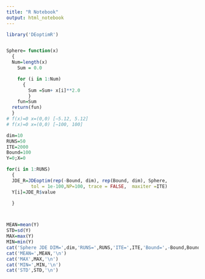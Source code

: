 ---
title: "R Notebook"
output: html_notebook
---
```{r}
library('DEoptimR')


Sphere= function(x)
  {
  Num=length(x)
	Sum = 0.0

	for (i in 1:Num)
	  {
		Sum =Sum+ x[i]**2.0
		}
	fun=Sum
  return(fun)
  }
# f(x)=0 x=(0,0) [−5.12, 5.12]
# f(x)=0 x=(0,0) [−100, 100]

dim=10
RUNS=50
ITE=2000
Bound=100
Y=0;X=0

for(i in 1:RUNS)
  {
  JDE_R=JDEoptim(rep(-Bound, dim), rep(Bound, dim), Sphere,
         tol = 1e-100,NP=100, trace = FALSE,  maxiter =ITE)
  Y[i]=JDE_R$value

  }



MEAN=mean(Y)
STD=sd(Y)
MAX=max(Y)
MIN=min(Y)
cat('Sphere JDE DIM=',dim,'RUNS=',RUNS,'ITE=',ITE,'Bound=',-Bound,Bound,'\n')
cat('MEAN=',MEAN,'\n')
cat('MAX',MAX,'\n')
cat('MIN=',MIN,'\n')
cat('STD',STD,'\n')


```






